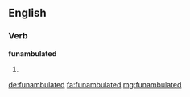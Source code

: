 ==English==

===Verb===
'''funambulated'''

# {{past of|funambulate}}

[[de:funambulated]]
[[fa:funambulated]]
[[mg:funambulated]]